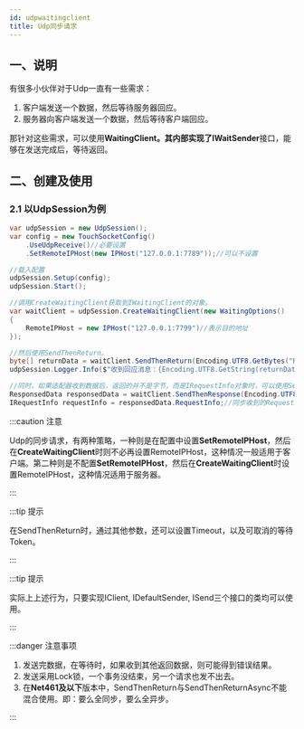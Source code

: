 ```yaml
---
id: udpwaitingclient
title: Udp同步请求
---
```





<TouchSocketDefinition />


## 一、说明

有很多小伙伴对于Udp一直有一些需求：

1. 客户端发送一个数据，然后等待服务器回应。
2. 服务器向客户端发送一个数据，然后等待客户端回应。

那针对这些需求，可以使用**WaitingClient。**其内部实现了**IWaitSender**接口，能够在发送完成后，等待返回。

## 二、创建及使用

### 2.1 以UdpSession为例

```csharp showLineNumbers
var udpSession = new UdpSession();
var config = new TouchSocketConfig()
    .UseUdpReceive()//必要设置
    .SetRemoteIPHost(new IPHost("127.0.0.1:7789"));//可以不设置

//载入配置
udpSession.Setup(config);
udpSession.Start();

//调用CreateWaitingClient获取到IWaitingClient的对象。
var waitClient = udpSession.CreateWaitingClient(new WaitingOptions()
{
    RemoteIPHost = new IPHost("127.0.0.1:7799")//表示目的地址
});

//然后使用SendThenReturn。
byte[] returnData = waitClient.SendThenReturn(Encoding.UTF8.GetBytes("RRQM"));
udpSession.Logger.Info($"收到回应消息：{Encoding.UTF8.GetString(returnData)}");

//同时，如果适配器收到数据后，返回的并不是字节，而是IRequestInfo对象时，可以使用SendThenResponse.
ResponsedData responsedData = waitClient.SendThenResponse(Encoding.UTF8.GetBytes("RRQM"));
IRequestInfo requestInfo = responsedData.RequestInfo;//同步收到的RequestInfo
```

:::caution 注意

Udp的同步请求，有两种策略，一种则是在配置中设置**SetRemoteIPHost**，然后在**CreateWaitingClient**时则不必再设置RemoteIPHost，这种情况一般适用于客户端。第二种则是不配置**SetRemoteIPHost**，然后在**CreateWaitingClient**时设置RemoteIPHost，这种情况适用于服务器。

:::  

:::tip 提示

在SendThenReturn时，通过其他参数，还可以设置Timeout，以及可取消的等待Token。

:::  

:::tip 提示

实际上上述行为，只要实现IClient, IDefaultSender, ISend三个接口的类均可以使用。

:::  

:::danger 注意事项

1. 发送完数据，在等待时，如果收到其他返回数据，则可能得到错误结果。
2. 发送采用Lock锁，一个事务没结束，另一个请求也发不出去。
3. 在**Net461及以下**版本中，SendThenReturn与SendThenReturnAsync不能混合使用。即：要么全同步，要么全异步。

:::